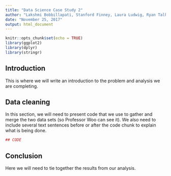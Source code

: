 ---
title: "Data Science Case Study 2"
author: "Lakshmi Bobbillapati, Stanford Finney, Laura Ludwig, Ryan Talk"
date: "November 25, 2017"
output: html_document
---

```{r setup, include=FALSE}
knitr::opts_chunk$set(echo = TRUE)
library(ggplot2)
library(dplyr)
library(stringr)
```

## Introduction

This is where we will write an introduction to the problem and analysis we are completing.

## Data cleaning

In this section, we will need to present code that we use to gather and merge the two data sets (so Professor Woo can see it). We also need to include several text sentences before or after the code chunk to explain what is being done. 


```{r vet}
## CODE

```

## Conclusion
Here we will need to tie together the results from our analysis.


